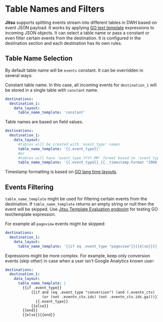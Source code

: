 # Table Names and Filters

**Jitsu** supports splitting events stream into different tables in DWH based on event JSON payload. It works by applying [GO text template](https://golang.org/pkg/text/template/) expressions to incoming JSON objects. It can select a table name or pass a constant or even filter certain events from the destination. It is configured in the destination section and each destination has its own rules.

## **Table Name Selection**

By default table name will be `events` constant. It can be overridden in several ways:

Constant table name. In this case, all incoming events for `destination_1` will be stored in a single table with `constant` name.

```yaml
destinations:
  destination_1:
    data_layout:
      table_name_template: 'constant'
```

Table names are based on field values.

```yaml
destinations:
  destination_1:
    data_layout:
      #tables will be created with 'event_type' names
      table_name_template: '{{.event_type}}'
      #or
      #tables will have 'event_type_YYYY_MM' format based on 'event_type' and date
      table_name_template: '{{.event_type}}_{{._timestamp.Format "2006_01"}}'
```

<Hint>
    Timestamp formatting is based on <a href="https://user-images.githubusercontent.com/18486255/98962749-fd5ae480-2517-11eb-9448-93aafdf6f97f.png">GO lang time layouts</a>.
</Hint>

## Events Filtering

`table_name_template` might be used for filtering certain events from the destination.
<Hint>
    If <code inline={true}>table_name_template</code> returns an empty string or null then the event will be skipped.
    Use <a href="/docs/other-features/admin-endpoints#apiv1templatesevaluate">Jitsu Template Evaluation endpoint</a> for testing GO text/template expression.
</Hint>

For example all `pageview` events might be skipped:

```yaml
destinations:
  destination_1:
    data_layout:
      table_name_template: '{{if eq .event_type "pageview"}}{{else}}{{.event_type}}{{end}}'
```

Expressions might be more complex. For example, keep only conversion events
\(skip other\) in case when a user isn't Google Analytics known user:

```yaml
destinations:
  destination_1:
    data_layout:
      table_name_template: |
        {{if .event_type}}
            {{if and (eq .event_type "conversion") (and (.eventn_ctx)
                 (or (not .eventn_ctx.ids) (not .eventn_ctx.ids.ga)))}}
              {{.event_type}}
            {{else}}
        {{end}}
        {{else}}{{end}}
```

